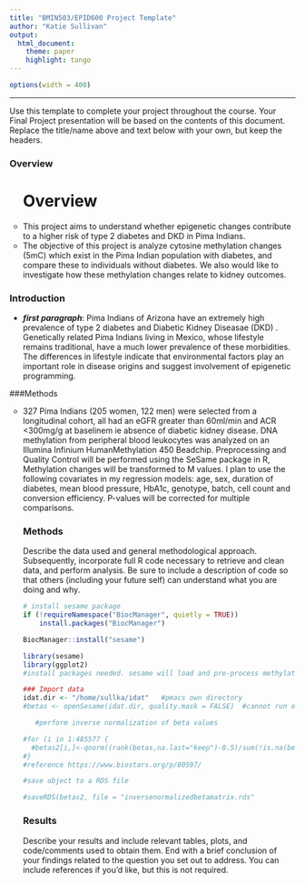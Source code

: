 ```yaml
---
title: "BMIN503/EPID600 Project Template"
author: "Katie Sullivan"
output: 
  html_document:
    theme: paper 
    highlight: tango
---
```

```r
options(width = 400)
```  
***
Use this template to complete your project throughout the course. Your Final Project presentation will be based on the contents of this document. Replace the title/name above and text below with your own, but keep the headers.

### Overview
<ul style="list-style-type:circle">
# Overview
<li> This project aims to understand whether epigenetic changes contribute to a higher risk of type 2 diabetes and DKD in Pima Indians.</li>
<li> The objective of this project is analyze cytosine methylation changes (5mC) which exist in the Pima Indian population with diabetes, and compare these to individuals without diabetes. We also would like to investigate how these methylation changes relate to kidney outcomes. </li>
</ul> 

### Introduction
+ ***first paragraph***:  Pima Indians of Arizona have an extremely high prevalence of type 2 diabetes and Diabetic Kidney Diseasae (DKD) . Genetically related Pima Indians living in Mexico, whose lifestyle remains traditional, have a much lower prevalence of these morbidities. The differences in lifestyle indicate that environmental factors play an important role in disease origins and suggest involvement of epigenetic programming.

###Methods
<ul style="list-style-type:circle">
<li> 327 Pima Indians (205 women, 122 men) were selected from a longitudinal cohort, all had an eGFR greater than 60ml/min and ACR <300mg/g at baselinem ie absence of diabetic kidney disease. DNA methylation from peripheral blood leukocytes was analyzed on an Illumina Infinium HumanMethylation 450 Beadchip. Preprocessing and Quality Control will be performed using the SeSame package in R, Methylation changes will be transformed to M values. I plan to use the following covariates in my regression models: age, sex, duration of diabetes, mean blood pressure, HbA1c, genotype, batch, cell count and conversion efficiency. P-values will be corrected for multiple comparisons.




### Methods
Describe the data used and general methodological approach. Subsequently, incorporate full R code necessary to retrieve and clean data, and perform analysis. Be sure to include a description of code so that others (including your future self) can understand what you are doing and why. 
                                                                                                                                            
```r
                                                                                                                                            
# install sesame package
if (!requireNamespace("BiocManager", quietly = TRUE))
    install.packages("BiocManager")

BiocManager::install("sesame")

```                                                                                                                                           

```r
library(sesame)
library(ggplot2) 
#install packages needed. sesame will load and pre-process methylation files, ggplot for visualization
```

```r
                                                                                                                                            
### Import data
idat.dir <- "/home/sullka/idat"   #pmacs own directory
#betas <- openSesame(idat.dir, quality.mask = FALSE)  #cannot run on own system due to computational space

```

```r
   #perform inverse normalization of beta values 

#for (i in 1:485577 {
  #betas2[i,]<-qnorm((rank(betas,na.last="keep")-0.5)/sum(!is.na(betas)))  #again ran in pmacs 
#}
#reference https://www.biostars.org/p/80597/

#save object to a RDS file

#saveRDS(betas2, file = "inversenormalizedbetamatrix.rds" 


```
### Results
Describe your results and include relevant tables, plots, and code/comments used to obtain them. End with a brief conclusion of your findings related to the question you set out to address. You can include references if you'd like, but this is not required.
